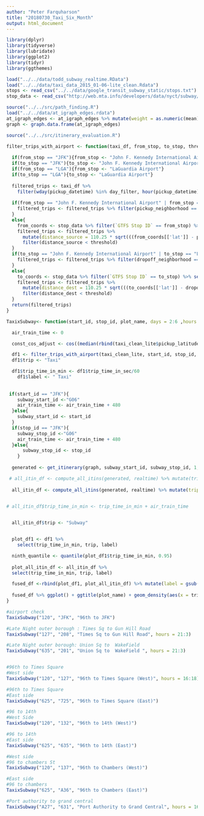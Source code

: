 ```yaml
---
author: "Peter Farquharson"
title: "20180730_Taxi_Six_Month"
output: html_document
---
```


```r


library(dplyr)
library(tidyverse)
library(lubridate)
library(ggplot2)
library(tidyr)
library(ggthemes)

load("../../data/todd_subway_realtime.RData")
load("../../data/taxi_data_2015_01-06-lite_clean.Rdata")
stops <- read_csv("../../data/google_transit_subway_static/stops.txt")
stop_data <- read_csv("http://web.mta.info/developers/data/nyct/subway/Stations.csv")

source("../../src/path_finding.R")
load("../../data/at_igraph_edges.rdata")
at_igraph_edges <- at_igraph_edges %>% mutate(weight = as.numeric(mean))
graph <- graph.data.frame(at_igraph_edges)

source("../../src/itinerary_evaluation.R")


```


```r

filter_trips_with_airport <- function(taxi_df, from_stop, to_stop, threshold, day_filter, hour_filter, cos_adjust){
  
  if(from_stop == "JFK"){from_stop <- "John F. Kennedy International Airport"}
  if(to_stop == "JFK"){to_stop <- "John F. Kennedy International Airport"}
  if(from_stop == "LGA"){from_stop <- "LaGuardia Airport"}
  if(to_stop == "LGA"){to_stop <- "LaGuardia Airport"}
  
  filtered_trips <- taxi_df %>% 
    filter(wday(pickup_datetime) %in% day_filter, hour(pickup_datetime) %in% hour_filter)
  
  if(from_stop == "John F. Kennedy International Airport" | from_stop == "LaGuardia Airport"){
    filtered_trips <- filtered_trips %>% filter(pickup_neighborhood == from_stop)
  }
  else{
    from_coords <- stop_data %>% filter(`GTFS Stop ID` == from_stop) %>% select(stop_id = `GTFS Stop ID`, stop_name = `Stop Name`, lat = `GTFS Latitude`, lng = `GTFS Longitude`)
    filtered_trips <- filtered_trips %>%
      mutate(distance_source = 110.25 * sqrt(((from_coords[['lat']] - pickup_latitude)*cos_adjust)^2 + ((from_coords[['lng']] - pickup_longitude)*cos_adjust)^2)) %>%
      filter(distance_source < threshold)
  }
  if(to_stop == "John F. Kennedy International Airport" | to_stop == "LaGuardia Airport"){
    filtered_trips <- filtered_trips %>% filter(dropoff_neighborhood == to_stop)
  }
  else{
    to_coords <- stop_data %>% filter(`GTFS Stop ID` == to_stop) %>% select(stop_id = `GTFS Stop ID`, stop_name = `Stop Name`, lat = `GTFS Latitude`, lng = `GTFS Longitude`)
    filtered_trips <- filtered_trips %>% 
      mutate(distance_dest = 110.25 * sqrt(((to_coords[['lat']] - dropoff_latitude)*cos_adjust)^2 + ((to_coords[['lng']] - dropoff_longitude)*cos_adjust)^2)) %>%
      filter(distance_dest < threshold)
  }
  return(filtered_trips)
}

```


```r

TaxixSubway<- function(start_id, stop_id, plot_name, days = 2:6 ,hours = 7:22){

  air_train_time <- 0

  const_cos_adjust <- cos((median(rbind(taxi_clean_lite$pickup_latitude, taxi_clean_lite$dropoff_latitude)) * pi)/ 180)

  df1 <- filter_trips_with_airport(taxi_clean_lite, start_id, stop_id, .33, days, hours, const_cos_adjust)
  df1$trip <- "Taxi"

  df1$trip_time_in_min <- df1$trip_time_in_sec/60
    df1$label <- " Taxi"
    
    
 if(start_id == "JFK"){
    subway_start_id <-"G06"
    air_train_time <- air_train_time + 480
  }else{
    subway_start_id <- start_id
  }
  if(stop_id == "JFK"){
    subway_stop_id <-"G06"
    air_train_time <- air_train_time + 480
  }else{
      subway_stop_id <- stop_id
    }
    
  generated <- get_itinerary(graph, subway_start_id, subway_stop_id, 1,stops = stops,  map = at_igraph_edges_map) %>% filter(event != "travel", itinerary_id < 4)

 # all_itin_df <- compute_all_itins(generated, realtime) %>% mutate(trip_time_in_min = time_diff) #%>% filter(time_diff != 0)
  
  all_itin_df <- compute_all_itins(generated, realtime) %>% mutate(trip_time_in_min = time_diff + air_train_time/60)
  

# all_itin_df$trip_time_in_min <- trip_time_in_min + air_train_time


  all_itin_df$trip <- "Subway"


  plot_df1 <- df1 %>% 
    select(trip_time_in_min, trip, label)

  ninth_quantile <- quantile(plot_df1$trip_time_in_min, 0.95)
  
  plot_all_itin_df <- all_itin_df %>%
  select(trip_time_in_min, trip, label)

  fused_df <-rbind(plot_df1, plot_all_itin_df) %>% mutate(label = gsub("=>","\n",label))
  
  fused_df %>% ggplot() + ggtitle(plot_name) + geom_density(aes(x = trip_time_in_min, fill = label, color = label),alpha = 0.2)+  xlim(0, ninth_quantile)
}

```


```r
#airport check 
TaxixSubway("120", "JFK", "96th to JFK")

#Late Night outer borough : Times Sq to Gun Hill Road
TaxixSubway("127", "208", "Times Sq to Gun Hill Road", hours = 21:3)

#Late Night outer borough: Union Sq to  WakeField 
TaxixSubway("635", "201", "Union Sq to  WakeField ", hours = 21:3)


#96th to Times Square
#West side
TaxixSubway("120", "127", "96th to Times Square (West)", hours = 16:18)

#96th to Times Square
#East side
TaxixSubway("625", "725", "96th to Times Square (East)")

#96 to 14th
#West Side
TaxixSubway("120", "132", "96th to 14th (West)")

#96 to 14th
#East side
TaxixSubway("625", "635", "96th to 14th (East)")

#West side
#96 to chambers St
TaxixSubway("120", "137", "96th to Chambers (West)")

#East side
#96 to chambers
TaxixSubway("625", "A36", "96th to Chambers (East)")

#Port authority to grand central
TaxixSubway("A27", "631", "Port Authority to Grand Central", hours = 16:18)


```


